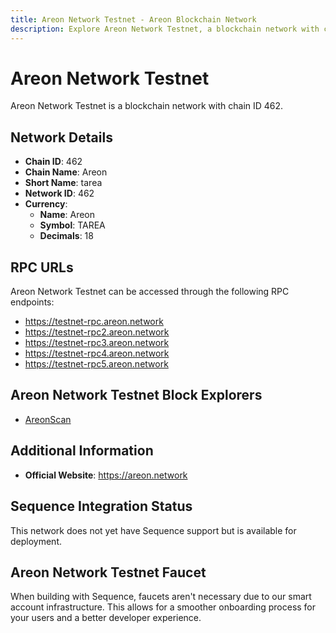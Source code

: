 ```yaml
--- 
title: Areon Network Testnet - Areon Blockchain Network
description: Explore Areon Network Testnet, a blockchain network with chain ID 462. Learn about its native currency, Areon, and how to interact with the network.
---
```


# Areon Network Testnet

Areon Network Testnet is a blockchain network with chain ID 462.

## Network Details

- **Chain ID**: 462
- **Chain Name**: Areon
- **Short Name**: tarea
- **Network ID**: 462
- **Currency**: 
  - **Name**: Areon
  - **Symbol**: TAREA
  - **Decimals**: 18

## RPC URLs

Areon Network Testnet can be accessed through the following RPC endpoints:

- https://testnet-rpc.areon.network
- https://testnet-rpc2.areon.network
- https://testnet-rpc3.areon.network
- https://testnet-rpc4.areon.network
- https://testnet-rpc5.areon.network

## Areon Network Testnet Block Explorers

- [AreonScan](https://areonscan.com)

## Additional Information

- **Official Website**: https://areon.network

## Sequence Integration Status

This network does not yet have Sequence support but is available for deployment.

## Areon Network Testnet Faucet

When building with Sequence, faucets aren't necessary due to our smart account infrastructure. This allows for a smoother onboarding process for your users and a better developer experience.
